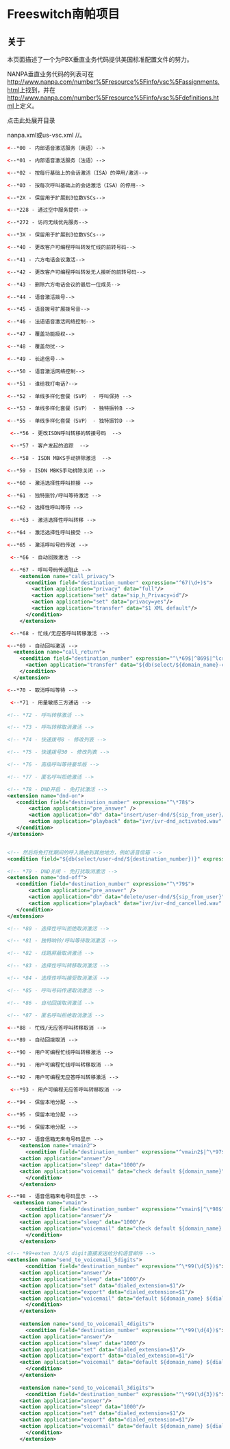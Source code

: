 # Freeswitch南帕项目

## 关于

本页面描述了一个为PBX垂直业务代码提供美国标准配置文件的努力。

NANPA垂直业务代码的列表可在<http://www.nanpa.com/number%5Fresource%5Finfo/vsc%5Fassignments.html>上找到，并在<http://www.nanpa.com/number%5Fresource%5Finfo/vsc%5Fdefinitions.html>上定义。

点击此处展开目录


nanpa.xml或us-vsc.xml //。

```xml
<--*00 - 内部语音激活服务（英语）-->
```

```xml
<--*01 - 内部语音激活服务（法语）-->
```

```xml
<--*02 - 按每行基础上的会话激活（ISA）的停用/激活-->
```

```xml
<--*03 - 按每次呼叫基础上的会话激活（ISA）的停用-->
```

```xml
<--*2X - 保留用于扩展到3位数VSCs-->
```

```xml
<--*228 - 通过空中服务提供-->
```

```xml
<--*272 - 访问无线优先服务-->
```

```xml
<--*3X - 保留用于扩展到3位数VSCs-->
```

```xml
<--*40 - 更改客户可编程呼叫转发忙线的前转号码-->
```

```xml
<--*41 - 六方电话会议激活-->
```

```xml
<--*42 - 更改客户可编程呼叫转发无人接听的前转号码-->
```

```xml
<--*43 - 删除六方电话会议的最后一位成员-->
```

```xml
<--*44 - 语音激活拨号-->
```

```xml
<--*45 - 语音拨号扩展拨号音-->
```

```xml
<--*46 - 法语语音激活网络控制-->
```

```xml
<--*47 - 覆盖功能授权-->
```

```xml
<--*48 - 覆盖勿扰-->
```

```xml
<--*49 - 长途信号-->
```

```xml
<--*50 - 语音激活网络控制-->
```

```xml
<--*51 - 谁给我打电话?-->
```

```xml
<--*52 - 单线多样化套餐（SVP） - 呼叫保持 -->
```

```xml
<--*53 - 单线多样化套餐（SVP） - 独特振铃B -->
```

```xml
<--*55 - 单线多样化套餐（SVP） - 独特振铃D -->
```

```xml
 <--*56 - 更改ISDN呼叫转移的转接号码  -->
```

```xml
 <--*57 - 客户发起的追踪  -->
```

```xml
 <--*58 - ISDN MBKS手动排除激活  -->
```

```xml
<--*59 - ISDN MBKS手动排除关闭 -->
```

```xml
<--*60 - 激活选择性呼叫拒接 -->
```

```xml
<--*61 - 独特振铃/呼叫等待激活 -->
```

```xml
<--*62 - 选择性呼叫等待 -->
```

```xml
 <--*63 - 激活选择性呼叫转移 -->
```

```xml
<--*64 - 激活选择性呼叫接受 -->
```

```xml
<--*65 - 激活呼叫号码传送 -->
```

```xml
 <--*66 - 自动回拨激活 -->
```

```xml
 <--*67 - 呼叫号码传送阻止 -->
    <extension name="call_privacy">
      <condition field="destination_number" expression="^67(\d+)$">
        <action application="privacy" data="full"/>
        <action application="set" data="sip_h_Privacy=id"/>
        <action application="set" data="privacy=yes"/>
        <action application="transfer" data="$1 XML default"/>
      </condition>
    </extension>
```

```xml
 <--*68 - 忙线/无应答呼叫转移激活 -->
```

```xml
<--*69 - 自动回叫激活 -->
  <extension name="call_return">
    <condition field="destination_number" expression="^\*69$|^869$|^lcr$">
      <action application="transfer" data="${db(select/${domain_name}-call_return/${caller_id_number})}"/>
    </condition>
  </extension>
```

```xml
<--*70 - 取消呼叫等待 -->
```

```xml
 <--*71 - 用量敏感三方通话 -->
```

```xml
<!-- *72 - 呼叫转移激活 -->
```

```xml
<!-- *73 - 呼叫转移取消激活 -->
```

```xml
<!-- *74 - 快速拨号8 - 修改列表 -->
```

```xml
<!-- *75 - 快速拨号30 - 修改列表 -->
```

```xml
<!-- *76 - 高级呼叫等待豪华版 -->
```

```xml
<!-- *77 - 匿名呼叫拒绝激活 -->
```

```xml
<!-- *78 - DND开启 - 免打扰激活 -->
<extension name="dnd-on">
   <condition field="destination_number" expression="^\*78$">
       <action application="pre_answer" />
       <action application="db" data="insert/user-dnd/${sip_from_user}/1" />
       <action application="playback" data="ivr/ivr-dnd_activated.wav" />
   </condition>
</extension>


<!-- 然后将免打扰期间的呼入路由到其他地方，例如语音信箱 -->
<condition field="${db(select/user-dnd/${destination_number})}" expression="^1$"/>
```

```xml
<!-- *79 - DND关闭 - 免打扰取消激活 -->
<extension name="dnd-off">
   <condition field="destination_number" expression="^\*79$">
       <action application="pre_answer" />
       <action application="db" data="delete/user-dnd/${sip_from_user}" />
       <action application="playback" data="ivr/ivr-dnd_cancelled.wav" />
   </condition>
</extension>
```

```xml
<!-- *80 - 选择性呼叫拒绝取消激活 -->
```

```xml
<!-- *81 - 独特响铃/呼叫等待取消激活 -->
```

```xml
<!-- *82 - 线路屏蔽取消激活 -->
```

```xml
<!-- *83 - 选择性呼叫转移取消激活 -->
```

```xml
<!-- *84 - 选择性呼叫接受取消激活 -->
```

```xml
<!-- *85 - 呼叫号码传递取消激活 -->
```

```xml
<!-- *86 - 自动回拨取消激活 -->
```

```xml
<!-- *87 - 匿名呼叫拒绝取消激活 -->
```

```xml
<--*88 - 忙线/无应答呼叫转移取消 -->
```

```xml
<--*89 - 自动回拨取消 -->
```

```xml
<--*90 - 用户可编程忙线呼叫转移激活 -->
```

```xml
<--*91 - 用户可编程忙线呼叫转移取消 -->
```

```xml
<--*92 - 用户可编程无应答呼叫转移激活 -->
```

```xml
 <--*93 - 用户可编程无应答呼叫转移取消 -->
```

```xml
<--*94 - 保留本地分配 -->
```

```xml
<--*95 - 保留本地分配 -->
```

```xml
<--*96 - 保留本地分配 -->
```

```xml
<--*97 - 语音信箱无来电号码显示 -->
    <extension name="vmain2">
      <condition field="destination_number" expression="^vmain2$|^\*97$|^\*4000$">
	<action application="answer"/>
	<action application="sleep" data="1000"/>
	<action application="voicemail" data="check default ${domain_name}"/>
      </condition>
    </extension>
```

```xml
<--*98 - 语音信箱来电号码显示 -->
  <extension name="vmain">
      <condition field="destination_number" expression="^vmain$|^\*98$">
	<action application="answer"/>
	<action application="sleep" data="1000"/>
	<action application="voicemail" data="check default ${domain_name} ${sip_from_user}"/>
      </condition>
    </extension>
```

```xml
<!-- *99+exten 3/4/5 digit直接发送给分机语音邮件 -->
<extension name="send_to_voicemail_5digits">
      <condition field="destination_number" expression="^\*99(\d{5})$">
	<action application="answer"/>
	<action application="sleep" data="1000"/>
	<action application="set" data="dialed_extension=$1"/>
	<action application="export" data="dialed_extension=$1"/>
	<action application="voicemail" data="default ${domain_name} ${dialed_extension}"/>
      </condition>
    </extension>
    
    <extension name="send_to_voicemail_4digits">
      <condition field="destination_number" expression="^\*99(\d{4})$">
	<action application="answer"/>
	<action application="sleep" data="1000"/>
	<action application="set" data="dialed_extension=$1"/>
	<action application="export" data="dialed_extension=$1"/>
	<action application="voicemail" data="default ${domain_name} ${dialed_extension}"/>
      </condition>
    </extension>
    
    <extension name="send_to_voicemail_3digits">
      <condition field="destination_number" expression="^\*99(\d{3})$">
	<action application="answer"/>
	<action application="sleep" data="1000"/>
	<action application="set" data="dialed_extension=$1"/>
	<action application="export" data="dialed_extension=$1"/>
	<action application="voicemail" data="default ${domain_name} ${dialed_extension}"/>
      </condition>
    </extension>
```